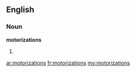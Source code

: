 ==English==
===Noun===
'''motorizations'''

#{{plural of|[[motorization]]}}

[[ar:motorizations]]
[[fr:motorizations]]
[[my:motorizations]]